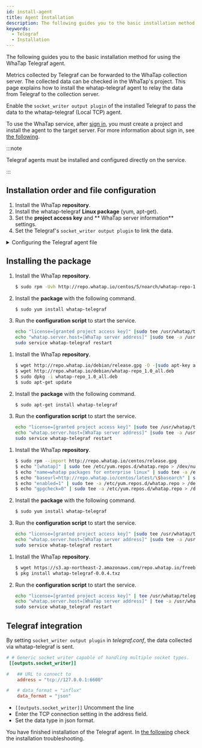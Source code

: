 ```yaml
---
id: install-agent
title: Agent Installation
description: The following guides you to the basic installation method for using the WhaTap Telegraf agent.
keywords:
  - Telegraf
  - Installation
---
```



The following guides you to the basic installation method for using the WhaTap Telegraf agent.

Metrics collected by Telegraf can be forwarded to the WhaTap collection server. The collected data can be checked in the WhaTap's project. 
This page explains how to install the whatap-telegraf agent to relay the data from Telegraf to the collection server. 

Enable the `socket_writer output plugin` of the installed Telegraf to pass the data to the whatap-telegraf (Local TCP) agent.

To use the WhaTap service, after [sign in](https://www.whatap.io/en/signup/), you must create a project and install the agent to the target server. For more information about sign in, see [the following](../account/account-manage).

:::note

Telegraf agents must be installed and configured directly on the service.

:::


<Createprojectv2 />


<Accesskey />

## Installation order and file configuration

1. Install the WhaTap **repository**.
2. Install the whatap-telegraf **Linux package** (yum, apt-get).
3. Set the **project access key** and ** WhaTap server information** settings.
4. Set the Telegraf's `socket_writer output plugin` to link the data.

<details>
<summary>Configuring the Telegraf agent file</summary>

- **whatap_telegraf**

  By using the service running file, this program sends the data from Telegraf to the collection server.

- **/etc/init.d/whatap-telegraf** (FreeBSD /usr/local/etc/whatap_telegraf)

  Service script file.

- **whatap.conf**

  It is the configuration file. This is the file where the address of the collection server and the server's project access key are entered.

- **whatap-telegraf-#.log**

  Agent log file. (_/usr/whatap/telegraf/logs_)

</details>

## Installing the package

<Tabs>
<TabItem value="rc" label="Red Hat/CentOS">

1. Install the WhaTap **repository**.

   ```bash title=SH
   $ sudo rpm -Uvh http://repo.whatap.io/centos/5/noarch/whatap-repo-1.0-1.noarch.rpm
   ```

2. Install the **package** with the following command.

   ```bash title=SH
   $ sudo yum install whatap-telegraf
   ```

3. Run the **configuration script** to start the service.

   ```bash title=SH
   echo "license=[granted project access key]" |sudo tee /usr/whatap/telegraf/whatap.conf
   echo "whatap.server.host=[WhaTap server address]" |sudo tee -a /usr/whatap/telegraf/whatap.conf
   sudo service whatap-telegraf restart
   ```

</TabItem>
<TabItem value="du" label="Debian/Ubuntu">

1. Install the WhaTap **repository**.

   ```bash title=SH
   $ wget http://repo.whatap.io/debian/release.gpg -O -|sudo apt-key add -
   $ wget http://repo.whatap.io/debian/whatap-repo_1.0_all.deb
   $ sudo dpkg -i whatap-repo_1.0_all.deb
   $ sudo apt-get update
   ```

2. Install the **package** with the following command.
   ```bash title=SH
   $ sudo apt-get install whatap-telegraf
   ```

3. Run the **configuration script** to start the service.
   ```bash title=SH
   echo "license=[granted project access key]" |sudo tee /usr/whatap/telegraf/whatap.conf
   echo "whatap.server.host=[WhaTap server address]" |sudo tee -a /usr/whatap/telegraf/whatap.conf
   sudo service whatap-telegraf restart
   ```

</TabItem>
<TabItem value="al" label="Amazon Linux">

1. Install the WhaTap **repository**.

   ```bash title=SH
   $ sudo rpm --import http://repo.whatap.io/centos/release.gpg
   $ echo "[whatap]" | sudo tee /etc/yum.repos.d/whatap.repo > /dev/null
   $ echo "name=whatap packages for enterprise linux" | sudo tee -a /etc/yum.repos.d/whatap.repo > /dev/null
   $ echo "baseurl=http://repo.whatap.io/centos/latest/\$basearch" | sudo tee -a /etc/yum.repos.d/whatap.repo > /dev/null
   $ echo "enabled=1" | sudo tee -a /etc/yum.repos.d/whatap.repo > /dev/null
   $ echo "gpgcheck=0" | sudo tee -a /etc/yum.repos.d/whatap.repo > /dev/null
   ```

2. Install the **package** with the following command.

   ```bash title=SH
   $ sudo yum install whatap-telegraf
   ```

3. Run the **configuration script** to start the service.

   ```bash title=SH
   echo "license=[granted project access key]" |sudo tee /usr/whatap/telegraf/whatap.conf
   echo "whatap.server.host=[WhaTap server address]" |sudo tee -a /usr/whatap/telegraf/whatap.conf
   sudo service whatap-telegraf restart
   ```

</TabItem>
<TabItem value="fb" label="FreeBSD">

1. Install the WhaTap **repository**.

   ```bash title=SH
   $ wget https://s3.ap-northeast-2.amazonaws.com/repo.whatap.io/freebsd/10/whatap-telegraf-0.0.4.txz
   $ pkg install whatap-telegraf-0.0.4.txz
   ```

2. Run the **configuration script** to start the service.

   ```bash title=SH
   echo "license=[granted project access key]" | tee /usr/whatap/telegraf/whatap.conf
   echo "whatap.server.host=[WhaTap server address]" | tee -a /usr/whatap/telegraf/whatap.conf
   sudo service whatap_telegraf restart
   ```

</TabItem>
</Tabs>

## Telegraf integration

By setting `socket_writer output plugin` in *telegraf.conf*, the data collected via whatap-telegraf is sent.

```toml title='TOML'
# # Generic socket writer capable of handling multiple socket types.
 [[outputs.socket_writer]]

#   ## URL to connect to
    address = "tcp://127.0.0.1:6600"

#   # data_format = "influx"
    data_format = "json"
```

- `[[outputs.socket_writer]]` Uncomment the line
- Enter the TCP connection setting in the address field.
- Set the data type in json format.

You have finished installation of the Telegraf agent. In [the following](agent-troubleshooting) check the installation troubleshooting.
